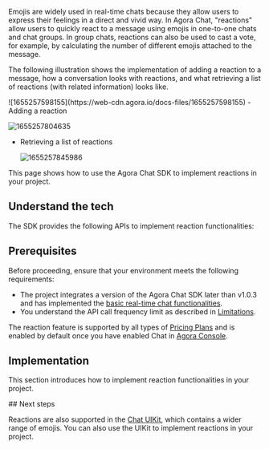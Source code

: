 
Emojis are widely used in real-time chats because they allow users to express their feelings in a direct and vivid way. In Agora Chat, "reactions" allow users to quickly react to a message using emojis in one-to-one chats and chat groups. In group chats, reactions can also be used to cast a vote, for example, by calculating the number of different emojis attached to the message. 

The following illustration shows the implementation of adding a reaction to a message, how a conversation looks with reactions, and what retrieving a list of reactions (with related information) looks like.

<PlatformWrapper notAllowed="web">
![1655257598155](https://web-cdn.agora.io/docs-files/1655257598155)
</PlatformWrapper>

<PlatformWrapper platform="web">
- Adding a reaction

  ![1655257804635](https://web-cdn.agora.io/docs-files/1655257804635)
	
- Retrieving a list of reactions

  ![1655257845986](https://web-cdn.agora.io/docs-files/1655257845986)
</PlatformWrapper>

This page shows how to use the Agora Chat SDK to implement reactions in your project.

## Understand the tech

The SDK provides the following APIs to implement reaction functionalities:

<Understand />

## Prerequisites

Before proceeding, ensure that your environment meets the following requirements:

- The project integrates a version of the Agora Chat SDK later than v1.0.3 and has implemented the [basic real-time chat functionalities](./agora_chat_get_started_android?platform=Android).
- You understand the API call frequency limit as described in [Limitations](./agora_chat_limitation?platform=Android).

<div class="alert info">The reaction feature is supported by all types of <a href="https://docs.agora.io/en/agora-chat/agora_chat_plan">Pricing Plans</a> and is enabled by default once you have enabled Chat in <a href="https://console.agora.io/">Agora Console</a>.</div>

## Implementation

This section introduces how to implement reaction functionalities in your project.

<ProjectImplement />

<PlatformWrapper notAllowed="flutter">
<PlatformWrapper notAllowed="react-native">
## Next steps

Reactions are also supported in the [Chat UIKit](./agora_chat_uikit_android?platform=Android), which contains a wider range of emojis. You can also use the UIKit to implement reactions in your project.
</PlatformWrapper>
</PlatformWrapper>